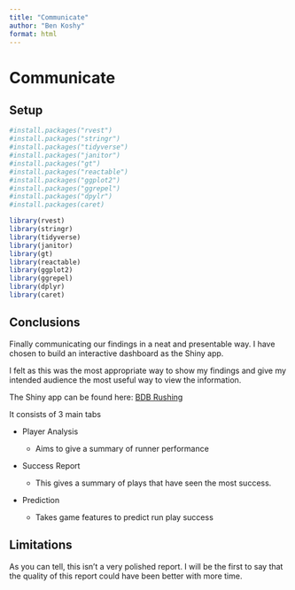 ```yaml
---
title: "Communicate"
author: "Ben Koshy"
format: html
---
```


# Communicate

## Setup

```r
#install.packages("rvest")
#install.packages("stringr")
#install.packages("tidyverse")
#install.packages("janitor")
#install.packages("gt")
#install.packages("reactable")
#install.packages("ggplot2")
#install.packages("ggrepel")
#install.packages("dpylr")
#install.packages(caret)

library(rvest)
library(stringr)
library(tidyverse)
library(janitor)
library(gt)
library(reactable)
library(ggplot2)
library(ggrepel)
library(dplyr)
library(caret)
```

## Conclusions

Finally communicating our findings in a neat and presentable way. I have chosen to build an interactive dashboard as the Shiny app.

I felt as this was the most appropriate way to show my findings and give my intended audience the most useful way to view the information.

The Shiny app can be found here: [BDB Rushing](https://bkoshy194.shinyapps.io/BDB_App/)

It consists of 3 main tabs

-   Player Analysis

    -   Aims to give a summary of runner performance

-   Success Report

    -   This gives a summary of plays that have seen the most success.

-   Prediction

    -   Takes game features to predict run play success

## Limitations

As you can tell, this isn't a very polished report. I will be the first to say that the quality of this report could have been better with more time.
